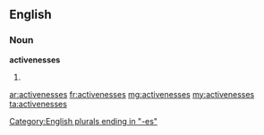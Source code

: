 ==English==

===Noun===
'''activenesses'''

# {{plural of|[[activeness]]}}

[[Category:English plurals ending in "-es"]]

[[ar:activenesses]]
[[fr:activenesses]]
[[mg:activenesses]]
[[my:activenesses]]
[[ta:activenesses]]